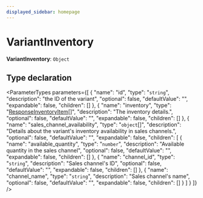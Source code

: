 ```yaml
---
displayed_sidebar: homepage
---
```



# VariantInventory

 **VariantInventory**: `Object`

## Type declaration

<ParameterTypes parameters={[
  {
    "name": "id",
    "type": "`string`",
    "description": "the ID of the variant",
    "optional": false,
    "defaultValue": "",
    "expandable": false,
    "children": []
  },
  {
    "name": "inventory",
    "type": "[ResponseInventoryItem](medusa.ResponseInventoryItem.mdx)[]",
    "description": "The inventory details.",
    "optional": false,
    "defaultValue": "",
    "expandable": false,
    "children": []
  },
  {
    "name": "sales_channel_availability",
    "type": "`object`[]",
    "description": "Details about the variant's inventory availability in sales channels.",
    "optional": false,
    "defaultValue": "",
    "expandable": false,
    "children": [
      {
        "name": "available_quantity",
        "type": "`number`",
        "description": "Available quantity in the sales channel",
        "optional": false,
        "defaultValue": "",
        "expandable": false,
        "children": []
      },
      {
        "name": "channel_id",
        "type": "`string`",
        "description": "Sales channel's ID",
        "optional": false,
        "defaultValue": "",
        "expandable": false,
        "children": []
      },
      {
        "name": "channel_name",
        "type": "`string`",
        "description": "Sales channel's name",
        "optional": false,
        "defaultValue": "",
        "expandable": false,
        "children": []
      }
    ]
  }
]} />
